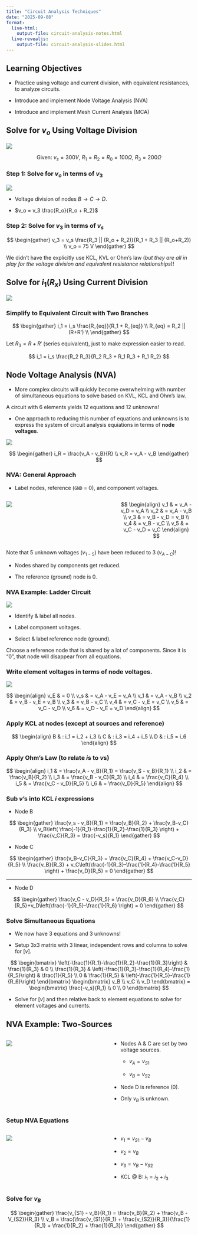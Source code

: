 ```yaml
---
title: "Circuit Analysis Techniques"
date: "2025-09-08"
format:
  live-html: 
    output-file: circuit-analysis-notes.html
  live-revealjs: 
    output-file: circuit-analysis-slides.html
---
```


## Learning Objectives

- Practice using voltage and current division, with equivalent resistances, to analyze circuits.

- Introduce and implement Node Voltage Analysis (NVA)

- Introduce and implement Mesh Current Analysis (MCA)

## Solve for $v_o$ Using Voltage Division

![](images/r_eq_ckt_labeled_sw_closed.png){fig-align="center"}

::: {style="text-align: center;"}
Given: $v_s = 300 V$, $R_1 = R_2 = R_0 = 100 \Omega$, $R_3 = 200 \Omega$
:::

### Step 1: Solve for $v_o$ in terms of $v_3$

![](images/r_eq_ckt_labeled_sw_closed.png){fig-align="center"}

- Voltage division of nodes $B \rightarrow C \rightarrow D$.

- $v_o = v_3 \frac{R_o}{R_o + R_2}$

### Step 2: Solve for $v_3$ in terms of $v_s$

$$
\begin{gather}
v_3 = v_s \frac{R_3 || (R_o + R_2)}{R_1 + R_3 || (R_o+R_2)} \\
v_o = 75 V
\end{gather}
$$

::: callout-note
We didn't have the explicitly use KCL, KVL or Ohm's law (*but they are all in play for the voltage division and equivalent resistance relationships*)!
:::

## Solve for $i_1(R_x)$ Using Current Division 

![](images/current_division_example.png){fig-align="center"}

### Simplify to Equivalent Circuit with Two Branches

$$
\begin{gather}
i_1 = i_s \frac{R_{eq}}{R_1 + R_{eq}} \\
R_{eq} = R_2 || (R+R') \\
\end{gather}
$$

Let $R_3 = R + R'$ (series equivalent), just to make expression easier to read.

$$
i_1 = i_s \frac{R_2 R_3}{R_2 R_3 + R_1 R_3 + R_1 R_2}
$$

## Node Voltage Analysis (NVA)

- More complex circuits will quickly become overwhelming with number of simultaneous equations to solve based on KVL, KCL and Ohm's law.

::: {.callout-note title="Example"}
A circuit with 6 elements yields 12 equations and 12 unknowns!
:::

- One approach to reducing this number of equations and unknowns is to express the system of circuit analysis equiations in terms of **node voltages**.

![](images/node_voltage_R.png){fig-align="center"}

$$
\begin{gather}
i_R = \frac{v_A - v_B}{R} \\
v_R = v_A - v_B
\end{gather}
$$

### NVA: General Approach

- Label nodes, reference (`GND` = 0), and component voltages.

:::: {.columns}
::: {.column width=60%}
![](images/nva_general_approach.png){fig-align="center"}
:::
::: {.column width=40%}
$$
\begin{align}
v_1 & = v_A - v_D = v_A \\
v_2 & = v_A - v_B \\
v_3 & = v_B - v_D = v_B \\
v_4 & = v_B - v_C \\
v_5 & = v_C - v_D = v_C 
\end{align}
$$
:::
::::

::: callout-important
Note that 5 unknown voltages ($v_{1-5}$) have been reduced to 3 ($v_{A-C}$)!
:::

- Nodes shared by components get reduced.

- The reference (ground) node is 0.

### NVA Example: Ladder Circuit

![](images/nva_ladder_ckt.png){fig-align="center"}

- Identify & label all nodes.

- Label component voltages.

- Select & label reference node (ground).

::: callout-tip
Choose a reference node that is shared by a lot of components.  Since it is "0", that node will disappear from all equations.
:::

### Write element voltages in terms of node voltages.

![](images/nva_ladder_ckt.png){fig-align="center"}

$$
\begin{align}
v_E & = 0 \\
v_s & = v_A - v_E = v_A \\
v_1 & = v_A - v_B \\
v_2 & = v_B - v_E = v_B \\
v_3 & = v_B - v_C \\
v_4 & = v_C - v_E = v_C \\
v_5 & = v_C - v_D \\
v_6 & = v_D - v_E = v_D
\end{align}
$$

### Apply KCL at nodes (except at sources and reference)

$$
\begin{align}
B & : i_1 = i_2 + i_3 \\
C & : i_3 = i_4 + i_5 \\
D & : i_5 = i_6
\end{align}
$$

### Apply Ohm's Law (to relate $i$s to $v$s)

$$
\begin{align}
i_1 & = \frac{v_A - v_B}{R_1} = \frac{v_S - v_B}{R_1} \\
i_2 & = \frac{v_B}{R_2} \\
i_3 & = \frac{v_B - v_C}{R_3} \\
i_4 & = \frac{v_C}{R_4} \\
i_5 & = \frac{v_C - v_D}{R_5} \\
i_6 & = \frac{v_D}{R_5}
\end{align}
$$

### Sub $v$'s into KCL $i$ expressions

- Node B

$$
\begin{gather}
\frac{v_s - v_B}{R_1} = \frac{v_B}{R_2} + \frac{v_B-v_C}{R_3} \\
v_B\left( \frac{-1}{R_1}-\frac{1}{R_2}-\frac{1}{R_3} \right) + \frac{v_C}{R_3} = \frac{-v_s}{R_1}
\end{gather}
$$

- Node C

$$
\begin{gather}
\frac{v_B-v_C}{R_3} = \frac{v_C}{R_4} + \frac{v_C-v_D}{R_5} \\
\frac{v_B}{R_3} + v_C\left(\frac{-1}{R_3}-\frac{1}{R_4}-\frac{1}{R_5} \right) + \frac{v_D}{R_5} = 0
\end{gather}
$$

---

- Node D

$$
\begin{gather}
\frac{v_C - v_D}{R_5} = \frac{v_D}{R_6} \\
\frac{v_C}{R_5}+v_D\left(\frac{-1}{R_5}-\frac{1}{R_6} \right) = 0
\end{gather}
$$

### Solve Simultaneous Equations

- We now have 3 equations and 3 unknowns!

- Setup 3x3 matrix with 3 linear, independent rows and columns to solve for $[v]$.

$$
\begin{bmatrix}
\left(-\frac{1}{R_1}-\frac{1}{R_2}-\frac{1}{R_3}\right) & \frac{1}{R_3} & 0 \\
\frac{1}{R_3} & \left(-\frac{1}{R_3}-\frac{1}{R_4}-\frac{1}{R_5}\right) & \frac{1}{R_5} \\
0 & \frac{1}{R_5} & \left(-\frac{1}{R_5}-\frac{1}{R_6}\right) 
\end{bmatrix}
\begin{bmatrix}
v_B \\
v_C \\
v_D
\end{bmatrix}
=
\begin{bmatrix}
\frac{-v_s}{R_1} \\
0 \\
0
\end{bmatrix}
$$

- Solve for $[v]$ and then relative back to element equations to solve for element voltages and currents.

## NVA Example: Two-Sources

:::: {.columns}
::: {.column width=55%}
![](images/nva_two_sources.png){fig-align="center"}
:::
::: {.column width=45%}
- Nodes A & C are set by two voltage sources.

    - $v_A = v_{S1}$

    - $v_B = v_{S2}$

- Node D is reference (0).

- Only $v_B$ is unknown.
:::
::::

### Setup NVA Equations

:::: {.columns}
::: {.column width=55%}
![](images/nva_two_sources.png){fig-align="center"}
:::
::: {.column width=45%}
- $v_1 = v_{S1} - v_B$

- $v_2 = v_B$

- $v_3 = v_B - v_{S2}$

- KCL @ B: $i_1 = i_2 + i_3$
:::
::::

### Solve for $v_B$

$$
\begin{gather}
\frac{v_{S1} - v_B}{R_1} = \frac{v_B}{R_2} + \frac{v_B - V_{S2}}{R_3} \\
v_B = \frac{\frac{v_{S1}}{R_1} + \frac{v_{S2}}{R_3}}{\frac{1}{R_1} + \frac{1}{R_2} + \frac{1}{R_3}}
\end{gather}
$$